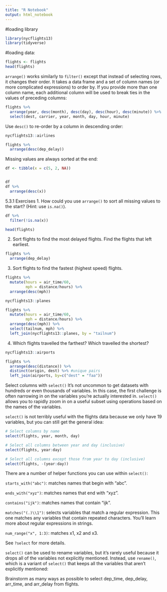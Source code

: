 ```yaml
---
title: "R Notebook"
output: html_notebook
---
```

#loading library

```r
library(nycflights13) 
library(tidyverse)
```


#loading data:
```r
flights <- flights
head(flights)
```

`arrange()` works similarly to `filter()` except that instead of selecting rows, it changes their order. It takes a data frame and a set of column names (or more complicated expressions) to order by. If you provide more than one column name, each additional column will be used to break ties in the values of preceding columns:

```r
flights %>% 
  arrange(year, desc(month), desc(day), desc(hour), desc(minute)) %>%
  select(dest, carrier, year, month, day, hour, minute)
```
Use `desc()` to re-order by a column in descending order:

```r
nycflights13::airlines
```


```r
flights %>% 
  arrange(desc(dep_delay))
```


Missing values are always sorted at the end:

```r
df <- tibble(x = c(5, 2, NA))


df 
df %>%
  arrange(desc(x))
```
5.3.1 Exercises
1. How could you use `arrange()` to sort all missing values to the start? (Hint: use `is.na()`).

```r
df %>%
  filter(!is.na(x))
```

```r
head(flights)
```

2. Sort flights to find the most delayed flights. Find the flights that left earliest.

```r
flights %>%
  arrange(dep_delay)

```


3. Sort flights to find the fastest (highest speed) flights.

```r
flights %>%
  mutate(hours = air_time/60,
         mph = distance/hours) %>%
  arrange(desc(mph))
```


```r
nycflights13::planes
```


```r
flights %>%
  mutate(hours = air_time/60,
         mph = distance/hours) %>%
  arrange(desc(mph)) %>%
  select(tailnum, mph) %>%
  left_join(nycflights13::planes, by = "tailnum")
```


4. Which flights travelled the farthest? Which travelled the shortest?

```r
nycflights13::airports

flights %>%
  arrange(desc(distance)) %>%
  distinct(origin, dest) %>% #unique pairs
  left_join(airports, by=c("dest" = "faa")) 
```



Select columns with `select()`
It’s not uncommon to get datasets with hundreds or even thousands of variables. In this case, the first challenge is often narrowing in on the variables you’re actually interested in. `select()` allows you to rapidly zoom in on a useful subset using operations based on the names of the variables.

`select()` is not terribly useful with the flights data because we only have 19 variables, but you can still get the general idea:

```r
# Select columns by name
select(flights, year, month, day)
```


```r
# Select all columns between year and day (inclusive)
select(flights, year:day)
```

```r
# Select all columns except those from year to day (inclusive)
select(flights, -(year:day))
```

There are a number of helper functions you can use within `select()`:

`starts_with("abc")`: matches names that begin with “abc”.

`ends_with("xyz")`: matches names that end with “xyz”.

`contains("ijk")`: matches names that contain “ijk”.

`matches("(.)\\1")`: selects variables that match a regular expression. This one matches any variables that contain repeated characters. You’ll learn more about regular expressions in strings.

`num_range("x", 1:3)`: matches x1, x2 and x3.

See `?select` for more details.

`select()` can be used to rename variables, but it’s rarely useful because it drops all of the variables not explicitly mentioned. Instead, use `rename()`, which is a variant of `select()` that keeps all the variables that aren’t explicitly mentioned:

Brainstorm as many ways as possible to select dep_time, dep_delay, arr_time, and arr_delay from flights.
